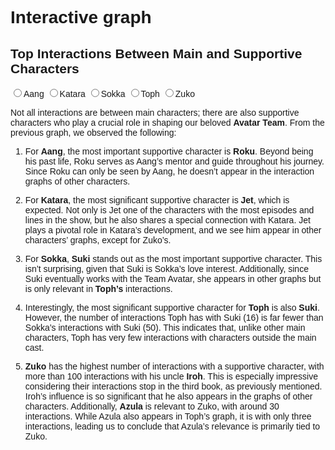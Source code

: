 # Interactive graph

```{=html}
<style>
  * {
    font-family: sans-serif;
  }
</style>
```

## Top Interactions Between Main and Supportive Characters

<input type="radio" name="character" value="Aang">Aang</input> <input type="radio" name="character" value="Katara">Katara</input> <input type="radio" name="character" value="Sokka">Sokka</input> <input type="radio" name="character" value="Toph">Toph</input> <input type="radio" name="character" value="Zuko">Zuko</input>

::: {#plot}
:::

Not all interactions are between main characters; there are also supportive characters who play a crucial role in shaping our beloved **Avatar Team**. From the previous graph, we observed the following:

1.  For **Aang**, the most important supportive character is **Roku**. Beyond being his past life, Roku serves as Aang’s mentor and guide throughout his journey. Since Roku can only be seen by Aang, he doesn’t appear in the interaction graphs of other characters.

2.  For **Katara**, the most significant supportive character is **Jet**, which is expected. Not only is Jet one of the characters with the most episodes and lines in the show, but he also shares a special connection with Katara. Jet plays a pivotal role in Katara’s development, and we see him appear in other characters’ graphs, except for Zuko’s.

3.  For **Sokka**, **Suki** stands out as the most important supportive character. This isn’t surprising, given that Suki is Sokka’s love interest. Additionally, since Suki eventually works with the Team Avatar, she appears in other graphs but is only relevant in **Toph’s** interactions.

4.  Interestingly, the most significant supportive character for **Toph** is also **Suki**. However, the number of interactions Toph has with Suki (16) is far fewer than Sokka’s interactions with Suki (50). This indicates that, unlike other main characters, Toph has very few interactions with characters outside the main cast.

5.  **Zuko** has the highest number of interactions with a supportive character, with more than 100 interactions with his uncle **Iroh**. This is especially impressive considering their interactions stop in the third book, as previously mentioned. Iroh’s influence is so significant that he also appears in the graphs of other characters. Additionally, **Azula** is relevant to Zuko, with around 30 interactions. While Azula also appears in Toph’s graph, it is with only three interactions, leading us to conclude that Azula’s relevance is primarily tied to Zuko.

```{=html}
<script src="https://cdn.jsdelivr.net/npm/d3@7"></script>
```

```{=html}
<script src="scripts/myscript.js"></script>
```
